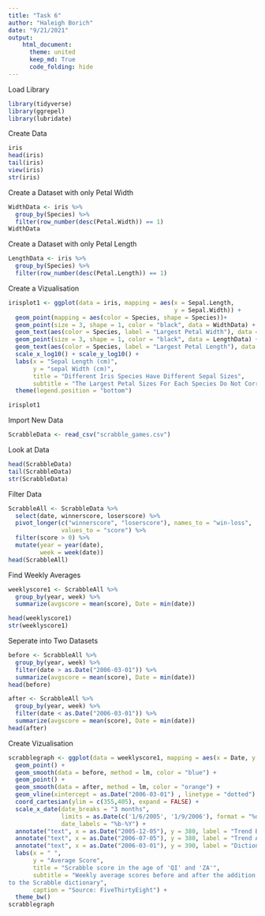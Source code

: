 ```yaml
---
title: "Task 6"
author: "Haleigh Borich"
date: "9/21/2021"
output:
    html_document:
      theme: united
      keep_md: True
      code_folding: hide
---
```

Load Library
```r
library(tidyverse)
library(ggrepel)
library(lubridate)
```
Create Data
```r
iris
head(iris)
tail(iris)
view(iris)
str(iris)
```
Create a Dataset with only Petal Width
```r
WidthData <- iris %>%
  group_by(Species) %>%
  filter(row_number(desc(Petal.Width)) == 1)
WidthData

```
Create a Dataset with only Petal Length
```r
LengthData <- iris %>%
  group_by(Species) %>%
  filter(row_number(desc(Petal.Length)) == 1)
```
Create a Vizualisation
```r
irisplot1 <- ggplot(data = iris, mapping = aes(x = Sepal.Length,
                                               y = Sepal.Width)) +
  geom_point(mapping = aes(color = Species, shape = Species))+
  geom_point(size = 3, shape = 1, color = "black", data = WidthData) +
  geom_text(aes(color = Species, label = "Largest Petal Width"), data = WidthData, nudge_y = .01) +
  geom_point(size = 3, shape = 1, color = "black", data = LengthData) +
  geom_text(aes(color = Species, label = "Largest Petal Length"), data = LengthData, nudge_y = -.01) +
  scale_x_log10() + scale_y_log10() +
  labs(x = "Sepal Length (cm)",
       y = "sepal Width (cm)",
       title = "Different Iris Species Have Different Sepal Sizes",
       subtitle = "The Largest Petal Sizes For Each Species Do Not Correspond To The Largest Sizes") +
  theme(legend.position = "bottom")

irisplot1
```
Import New Data
```r
ScrabbleData <- read_csv("scrabble_games.csv")
```
Look at Data
```r
head(ScrabbleData)
tail(ScrabbleData)
str(ScrabbleData)
```
Filter Data
```r
ScrabbleAll <- ScrabbleData %>%
  select(date, winnerscore, loserscore) %>%
  pivot_longer(c("winnerscore", "loserscore"), names_to = "win-loss",
               values_to = "score") %>%
  filter(score > 0) %>%
  mutate(year = year(date),
         week = week(date))
head(ScrabbleAll)
```
Find Weekly Averages
```r
weeklyscore1 <- ScrabbleAll %>%
  group_by(year, week) %>%
  summarize(avgscore = mean(score), Date = min(date))

head(weeklyscore1)
str(weeklyscore1)
```
Seperate into Two Datasets
```r
before <- ScrabbleAll %>%
  group_by(year, week) %>%
  filter(date > as.Date("2006-03-01")) %>%
  summarize(avgscore = mean(score), Date = min(date))
head(before)

after <- ScrabbleAll %>%
  group_by(year, week) %>%
  filter(date < as.Date("2006-03-01")) %>%
  summarize(avgscore = mean(score), Date = min(date))
head(after)
```
Create Vizualisation
```r
scrabblegraph <- ggplot(data = weeklyscore1, mapping = aes(x = Date, y = avgscore)) +
  geom_point() +
  geom_smooth(data = before, method = lm, color = "blue") +
  geom_point() +
  geom_smooth(data = after, method = lm, color = "orange") +
  geom_vline(xintercept = as.Date("2006-03-01") , linetype = "dotted") +
  coord_cartesian(ylim = c(355,405), expand = FALSE) +
  scale_x_date(date_breaks = "3 months",
               limits = as.Date(c('1/6/2005', '1/9/2006'), format = "%d/%m/%Y"),
               date_labels = "%b-%Y") +
  annotate("text", x = as.Date("2005-12-05"), y = 380, label = "Trend Before", color = "orange", size = 3) +
  annotate("text", x = as.Date("2006-07-05"), y = 380, label = "Trend After", color = "blue", size = 3) +
  annotate("text", x = as.Date("2006-03-01"), y = 390, label = "Dictionary Updated", color = "black", size = 3) +
  labs(x = " ",
       y = "Average Score",
       title = "Scrabble score in the age of 'QI' and 'ZA'",
       subtitle = "Weekly average scores before and after the addition of around 11,000 words
to the Scrabble dictionary",
       caption = "Source: FiveThirtyEight") +
  theme_bw()
scrabblegraph

```

